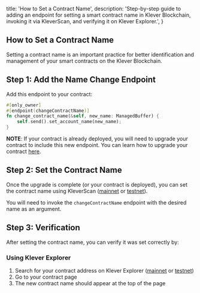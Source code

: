   title: 'How to Set a Contract Name',
  description:
    'Step-by-step guide to adding an endpoint for setting a smart contract name in Klever Blockchain, invoking it via KleverScan, and verifying it on Klever Explorer.',
}

## How to Set a Contract Name

Setting a contract name is an important practice for better identification and management of your smart contracts on the Klever Blockchain.

## Step 1: Add the Name Change Endpoint

Add this endpoint to your contract:

```rust
#[only_owner]
#[endpoint(changeContractName)]
fn change_contract_name(&self, new_name: ManagedBuffer) {
    self.send().set_account_name(new_name);
}
```

**NOTE**: If your contract is already deployed, you will need to upgrade your contract to include this new endpoint. You can learn how to upgrade your contract [here](/smart-contracts/reference/upgrading#how-to-upgrade-a-smart-contract).

## Step 2: Set the Contract Name

Once the upgrade is complete (or your contract is deployed), you can set the contract name using KleverScan ([mainnet](https://kleverscan.org) or [testnet](https://testnet.kleverscan.org/)).

You will need to invoke the `changeContractName` endpoint with the desired name as an argument.

## Step 3: Verification

After setting the contract name, you can verify it was set correctly by:

### Using Klever Explorer
1. Search for your contract address on Klever Explorer ([mainnet](https://kleverscan.org) or [testnet](https://testnet.kleverscan.org/))
2. Go to your contract page
3. The new contract name should appear at the top of the page
